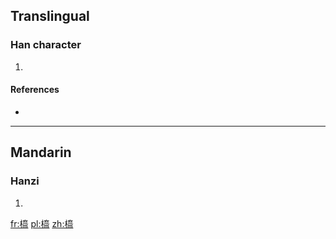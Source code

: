 ==Translingual==

===Han character===
{{Han char|rn=75|rad=木|as=12|sn=16|four=50917|canj=DYIT}}

# {{defn|Han|sort=木12}}

====References====
* {{Han ref|kx=0552.090|dkj=15505|dj=0941.010|hdz=21295.050|uh=6A40|ud=27200|bh=E5DF|bd=58847}}

----

==Mandarin==

===Hanzi===
{{cmn-hanzi|pin=[[chūn]] ([[chun1]]), [[xī]] ([[xi1]])|wg=ch'un<sup>1</sup>, hsi<sup>1</sup>}}

# {{defn|lang=cmn|sort=木12}}

[[fr:橀]]
[[pl:橀]]
[[zh:橀]]